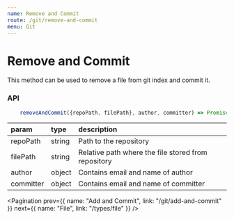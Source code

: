```yaml
---
name: Remove and Commit
route: /git/remove-and-commit
menu: Git
---
```



# Remove and Commit

This method can be used to remove a file from git index and commit it.

### API

```js
    removeAndCommit({repoPath, filePath}, author, committer) => Promise<sha>
```

| param     | type   | description                                         |
| :-------- | :----- | :-------------------------------------------------- |
| repoPath  | string | Path to the repository                              |
| filePath  | string | Relative path where the file stored from repository |
| author    | object | Contains email and name of author                   |
| committer | object | Contains email and name of committer                |

<Pagination
  prev={{ name: "Add and Commit", link: "/git/add-and-commit" }}
  next={{ name: "File", link: "/types/file" }}
/>
